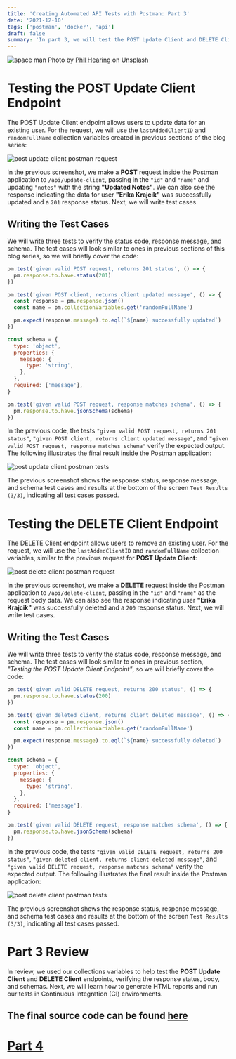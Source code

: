 ```yaml
---
title: 'Creating Automated API Tests with Postman: Part 3'
date: '2021-12-10'
tags: ['postman', 'docker', 'api']
draft: false
summary: 'In part 3, we will test the POST Update Client and DELETE Client endpoints...'
---
```


<div className="text-center">
  <Image alt="space man" src="/static/images/postman/space-man.jpg" width={600} height={434} />
  Photo by <a href="https://unsplash.com/@philhearing?utm_source=unsplash&utm_medium=referral&utm_content=creditCopyText">
    Phil Hearing
  </a> on <a href="https://unsplash.com/s/photos/rocket-man?utm_source=unsplash&utm_medium=referral&utm_content=creditCopyText">Unsplash</a>
</div>

# Testing the POST Update Client Endpoint

The POST Update Client endpoint allows users to update data for an existing user. For the request, we will use the `lastAddedClientID` and `randomFullName` collection variables created in previous sections of the blog series:

<div className="text-center">
  <Image
    alt="post update client postman request"
    src="/static/images/postman/post-update-client.png"
    width={800}
    height={500}
  />
</div>

In the previous screenshot, we make a **POST** request inside the Postman application to `/api/update-client`, passing in the `"id"` and `"name"` and updating `"notes"` with the string **"Updated Notes"**. We can also see the response indicating the data for user **"Erika Krajcik"** was successfully updated and a `201` response status. Next, we will write test cases.

## Writing the Test Cases

We will write three tests to verify the status code, response message, and schema. The test cases will look similar to ones in previous sections of this blog series, so we will briefly cover the code:

```javascript
pm.test('given valid POST request, returns 201 status', () => {
  pm.response.to.have.status(201)
})

pm.test('given POST client, returns client updated message', () => {
  const response = pm.response.json()
  const name = pm.collectionVariables.get('randomFullName')

  pm.expect(response.message).to.eql(`${name} successfully updated`)
})

const schema = {
  type: 'object',
  properties: {
    message: {
      type: 'string',
    },
  },
  required: ['message'],
}

pm.test('given valid POST request, response matches schema', () => {
  pm.response.to.have.jsonSchema(schema)
})
```

In the previous code, the tests `"given valid POST request, returns 201 status"`, `"given POST client, returns client updated message"`, and `"given valid POST request, response matches schema"` verify the expected output. The following illustrates the final result inside the Postman application:

<div className="text-center">
  <Image
    alt="post update client postman tests"
    src="/static/images/postman/post-update-client-tests.png"
    width={800}
    height={500}
  />
</div>

The previous screenshot shows the response status, response message, and schema test cases and results at the bottom of the screen `Test Results (3/3)`, indicating all test cases passed.

# Testing the DELETE Client Endpoint

The DELETE Client endpoint allows users to remove an existing user. For the request, we will use the `lastAddedClientID` and `randomFullName` collection variables, similar to the previous request for **POST Update Client**:

<div className="text-center">
  <Image
    alt="post delete client postman request"
    src="/static/images/postman/post-delete-client.png"
    width={800}
    height={500}
  />
</div>

In the previous screenshot, we make a **DELETE** request inside the Postman application to `/api/delete-client`, passing in the `"id"` and `"name"` as the request body data. We can also see the response indicating user **"Erika Krajcik"** was successfully deleted and a `200` response status. Next, we will write test cases.

## Writing the Test Cases

We will write three tests to verify the status code, response message, and schema. The test cases will look similar to ones in previous section, _"Testing the POST Update Client Endpoint"_, so we will briefly cover the code:

```javascript
pm.test('given valid DELETE request, returns 200 status', () => {
  pm.response.to.have.status(200)
})

pm.test('given deleted client, returns client deleted message', () => {
  const response = pm.response.json()
  const name = pm.collectionVariables.get('randomFullName')

  pm.expect(response.message).to.eql(`${name} successfully deleted`)
})

const schema = {
  type: 'object',
  properties: {
    message: {
      type: 'string',
    },
  },
  required: ['message'],
}

pm.test('given valid DELETE request, response matches schema', () => {
  pm.response.to.have.jsonSchema(schema)
})
```

In the previous code, the tests `"given valid DELETE request, returns 200 status"`, `"given deleted client, returns client deleted message"`, and `"given valid DELETE request, response matches schema"` verify the expected output. The following illustrates the final result inside the Postman application:

<div className="text-center">
  <Image
    alt="post delete client postman tests"
    src="/static/images/postman/post-delete-client-tests.png"
    width={800}
    height={500}
  />
</div>

The previous screenshot shows the response status, response message, and schema test cases and results at the bottom of the screen `Test Results (3/3)`, indicating all test cases passed.

# Part 3 Review

In review, we used our collections variables to help test the **POST Update Client** and **DELETE Client** endpoints, verifying the response status, body, and schemas. Next, we will learn how to generate HTML reports and run our tests in Continuous Integration (CI) environments.

## The final source code can be found [here](https://github.com/Scrump31/client-next-postman)

<h1 style={{ marginTop: '2em' }}>
  <a href="/blog/postman/test-api-part-4">Part 4</a>
</h1>
